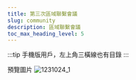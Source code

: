 ---
title: 第三次區域聯繫會議
slug: community
description: 區域聯繫會議
toc_max_heading_level: 5
---  




:::tip
手機版用戶，左上角三橫線也有目錄
:::

<DocCardList />

預覽圖片
![1231024_1](https://e.brid.cf/i/2023/08/26/e6edyv.webp)
